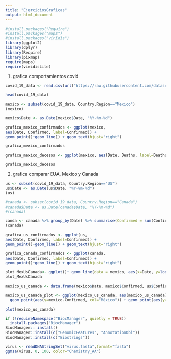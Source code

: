 ---
title: "EjerciciosGraficas"
output: html_document
---
```{r}
#install.packages("Require")
#install.packages("maps")
#install.packages("viridis")
library(ggplot2)
library(dplyr)
library(Require)
library(pixmap)
require(maps)
require(viridisLite)
```
1. grafica comportamientos covid
```{r}
covid_19_data <- read.csv(url("https://raw.githubusercontent.com/datasets/covid-19/master/data/time-series-19-covid-combined.csv"))

head(covid_19_data)
```
```{r}
mexico <- subset(covid_19_data, Country.Region=="Mexico")
(mexico)
```
```{r}
mexico$Date <- as.Date(mexico$Date, "%Y-%m-%d")
```
```{r}
grafica_mexico_confirmados <- ggplot(mexico,
aes(Date, Confirmed, label=Confirmed)) + 
geom_point()+geom_line() + geom_text(hjust="right")

grafica_mexico_confirmados
```
```{r}
grafica_mexico_decesos <- ggplot(mexico, aes(Date, Deaths, label=Deaths)) + geom_point() + geom_line() + geom_text(hjust="right")

grafica_mexico_decesos
```

2. grafica comparar EUA, Mexico y Canada
```{r}
us <- subset(covid_19_data, Country.Region=="US")
us$Date <- as.Date(us$Date, "%Y-%m-%d")
(us)
```
```{r}
#canada <- subset(covid_19_data, Country.Region=="Canada")
#canada$Date <- as.Date(canada$Date, "%Y-%m-%d")
#(canada)
```
```{r}
canda <- canada %>% group_by(Date) %>% summarise(Confirmed = sum(Confirmed, na.rm = TRUE))
(canada)
```
```{r}
grafica_us_confirmados <- ggplot(us,
aes(Date, Confirmed, label=Confirmed)) + 
geom_point()+geom_line() + geom_text(hjust="right")
```
```{r}
grafica_canada_confirmados <- ggplot(canada,
aes(Date, Confirmed, label=Confirmed)) + 
geom_point()+geom_line() + geom_text(hjust="right")
```
```{r}
plot_MexUsCanada<- ggplot()+ geom_line(data = mexico, aes(x=Date, y=log10(Confirmed)), color="#006847", linetype="twodash") + geom_line(data = canada, aes(x=Date, y=log10(Confirmed)), color="#ED2121",linetype="dotted")+ geom_line(data = us, aes(x=Date, y=log10(Confirmed)), color="#373BBD")
plot_MexUsCanada
```

```{r}
mexico_us_canada <- data.frame(mexico$Date, mexico$Confirmed, us$Confirmed, canada$Confirmed)

mexico_us_canada_plot <- ggplot(mexico_us_canada, aes(mexico_us_canada)) + 
  geom_point(aes(y=mexico.Confirmed, col="México")) + geom_point(aes(y=us.Confirmed, col="EUA")) + geom_point(aes(y=canada.Confirmed, col="Canada"))

plot(mexico_us_canada)
``` 
```{r}
if (!requireNamespace("BiocManager", quietly = TRUE))
  install.packages("BiocManager")
BiocManager:: install()
BiocManager::install(c("GenomicFeatures", "AnnotationDbi"))
BiocManager::install(c("Biostrings"))
```

```{r}
virus <- readDNAStringSet("virus.fasta",format="fasta")
ggmsa(virus, 0, 100, color="Chemistry_AA")
```

